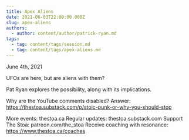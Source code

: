 ```yaml
---
title: Apex Aliens
date: 2021-06-03T22:00:00.000Z
slug: apex-aliens
authors:
  - author: content/author/patrick-ryan.md
tags:
  - tag: content/tags/session.md
  - tag: content/tags/apex-aliens.md
---
```


June 4th, 2021

UFOs are here, but are aliens with them? 

Pat Ryan explores the possibility, along with its implications.

Why are the YouTube comments disabled? Answer: https://thestoa.substack.com/p/stoic-punk-or-why-you-should-stop

More events: thestoa.ca
Regular updates: thestoa.substack.com
Support The Stoa: patreon.com/the_stoa
Receive coaching with resonance: https://www.thestoa.ca/coaches
